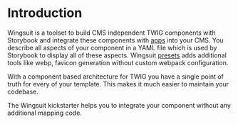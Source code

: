 # Introduction
Wingsuit is a toolset to build CMS independent TWIG components with Storybook and integrate these components with [apps](/apps/overview/) into your CMS.
You describe all aspects of your component in a YAML file which is used by Storybook to display all of these aspects.
Wingsuit [presets](/presets/overview/) adds additional tools like webp, favicon generation without custom webpack configuration.

With a component based architecture for TWIG you have a single point of truth for every of your template. This makes it much easier to maintain your codebase.

The Wingsuit kickstarter helps you to integrate your component without any additional mapping code.
